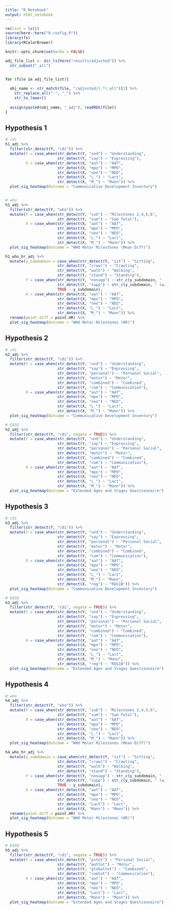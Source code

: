 ```yaml
---
title: "R Notebook"
output: html_notebook
---
```


```r
rm(list = ls())
source(here::here("0-config.R"))
library(fs)
library(RColorBrewer)

knitr::opts_chunk$set(echo = FALSE)

adj_file_list <- dir_ls(here("results/adjusted")) %>% 
  str_subset("_all")


for (file in adj_file_list){
  
  obj_name <- str_match(file, "/adjusted/(.*)_all")[2] %>% 
    str_replace_all("-", "_") %>% 
    str_to_lower()
  
  assign(paste0(obj_name, "_adj"), readRDS(file))
}

```

## Hypothesis 1
```r
# cdi
h1_adj %>% 
  filter(str_detect(Y, "cdi")) %>% 
  mutate(Y = case_when(str_detect(Y, "und") ~ "Understanding",
                       str_detect(Y, "say") ~ "Expressing"),
         X = case_when(str_detect(X, "aat") ~ "AAT",
                       str_detect(X, "mpo") ~ "MPO",
                       str_detect(X, "neo") ~ "NEO", 
                       str_detect(X, "L_") ~ "Lact", 
                       str_detect(X, "M_") ~ "Mann")) %>% 
  plot_sig_heatmap(Outcome = "Communicative Development Inventory")


# who
h1_adj %>% 
  filter(str_detect(Y, "who")) %>% 
  mutate(Y = case_when(str_detect(Y, "sub") ~ "Milestones 2,4,5,6",
                       str_detect(Y, "sum") ~ "Sum Total"),
         X = case_when(str_detect(X, "aat") ~ "AAT",
                       str_detect(X, "mpo") ~ "MPO",
                       str_detect(X, "neo") ~ "NEO", 
                       str_detect(X, "L_") ~ "Lact", 
                       str_detect(X, "M_") ~ "Mann")) %>% 
  plot_sig_heatmap(Outcome = "WHO Motor Milestones (Mean Diff)")

h1_who_hr_adj %>% 
  mutate(y_subdomain = case_when(str_detect(Y, "sit") ~ "Sitting", 
                       str_detect(Y, "crawl") ~ "Crawling", 
                       str_detect(Y, "walk") ~ "Walking", 
                       str_detect(Y, "stand") ~ "Standing"),
         Y = case_when(str_detect(Y, "nosupp") ~ str_c(y_subdomain, " (w/o support)"), 
                       str_detect(Y, "supp") ~ str_c(y_subdomain, " (w/ support)"), 
                       TRUE ~ y_subdomain), 
         X = case_when(str_detect(X, "aat") ~ "AAT",
                       str_detect(X, "mpo") ~ "MPO",
                       str_detect(X, "neo") ~ "NEO", 
                       str_detect(X, "L_") ~ "Lact", 
                       str_detect(X, "M_") ~ "Mann")) %>% 
  rename(point.diff = point.HR) %>% 
  plot_sig_heatmap(Outcome = "WHO Motor Milestones (HR)")
```

## Hypothesis 2
```r
# cdi
h2_adj %>% 
  filter(str_detect(Y, "cdi")) %>% 
  mutate(Y = case_when(str_detect(Y, "und") ~ "Understanding",
                       str_detect(Y, "say") ~ "Expressing",
                       str_detect(Y, "personal") ~ "Personal Social", 
                       str_detect(Y, "motor") ~ "Motor", 
                       str_detect(Y, "combined") ~ "Combined", 
                       str_detect(Y, "com") ~ "Communication"),
         X = case_when(str_detect(X, "aat") ~ "AAT",
                       str_detect(X, "mpo") ~ "MPO",
                       str_detect(X, "neo") ~ "NEO", 
                       str_detect(X, "L_") ~ "Lact", 
                       str_detect(X, "M_") ~ "Mann")) %>% 
  plot_sig_heatmap(Outcome = "Communicative Development Inventory")

# EASQ
h2_adj %>% 
  filter(str_detect(Y, "cdi", negate = TRUE)) %>% 
  mutate(Y = case_when(str_detect(Y, "und") ~ "Understanding",
                       str_detect(Y, "say") ~ "Expressing",
                       str_detect(Y, "personal") ~ "Personal Social", 
                       str_detect(Y, "motor") ~ "Motor", 
                       str_detect(Y, "combined") ~ "Combined", 
                       str_detect(Y, "com") ~ "Communication"),
         X = case_when(str_detect(X, "aat") ~ "AAT",
                       str_detect(X, "mpo") ~ "MPO",
                       str_detect(X, "neo") ~ "NEO", 
                       str_detect(X, "L_") ~ "Lact", 
                       str_detect(X, "M_") ~ "Mann")) %>% 
  plot_sig_heatmap(Outcome = "Extended Ages and Stages Questionnaire")
```

## Hypothesis 3
```r
# cdi
h3_adj %>% 
  filter(str_detect(Y, "cdi")) %>% 
  mutate(Y = case_when(str_detect(Y, "und") ~ "Understanding",
                       str_detect(Y, "say") ~ "Expressing",
                       str_detect(Y, "personal") ~ "Personal Social", 
                       str_detect(Y, "motor") ~ "Motor", 
                       str_detect(Y, "combined") ~ "Combined", 
                       str_detect(Y, "com") ~ "Communication"),
         X = case_when(str_detect(X, "aat") ~ "AAT",
                       str_detect(X, "mpo") ~ "MPO",
                       str_detect(X, "neo") ~ "NEO", 
                       str_detect(X, "L_") ~ "Lact", 
                       str_detect(X, "M_") ~ "Mann",
                       str_detect(X, "reg") ~ "REG1B")) %>% 
  plot_sig_heatmap(Outcome = "Communicative Development Inventory")

# EASQ
h3_adj %>% 
  filter(str_detect(Y, "cdi", negate = TRUE)) %>% 
  mutate(Y = case_when(str_detect(Y, "und") ~ "Understanding",
                       str_detect(Y, "say") ~ "Expressing",
                       str_detect(Y, "personal") ~ "Personal Social", 
                       str_detect(Y, "motor") ~ "Motor", 
                       str_detect(Y, "combined") ~ "Combined", 
                       str_detect(Y, "com") ~ "Communication"),
         X = case_when(str_detect(X, "aat") ~ "AAT",
                       str_detect(X, "mpo") ~ "MPO",
                       str_detect(X, "neo") ~ "NEO", 
                       str_detect(X, "L_") ~ "Lact", 
                       str_detect(X, "M_") ~ "Mann",
                       str_detect(X, "reg") ~ "REG1B")) %>% 
  plot_sig_heatmap(Outcome = "Extended Ages and Stages Questionnaire")
```

## Hypothesis 4
```r
# who
h4_adj %>% 
  filter(str_detect(Y, "who")) %>% 
  mutate(Y = case_when(str_detect(Y, "sub") ~ "Milestones 2,4,5,6",
                       str_detect(Y, "sum") ~ "Sum Total"),
         X = case_when(str_detect(X, "aat") ~ "AAT",
                       str_detect(X, "mpo") ~ "MPO",
                       str_detect(X, "neo") ~ "NEO", 
                       str_detect(X, "L_") ~ "Lact", 
                       str_detect(X, "M_") ~ "Mann")) %>% 
  plot_sig_heatmap(Outcome = "WHO Motor Milestones (Mean Diff)")

h4_who_hr_adj %>% 
  mutate(y_subdomain = case_when(str_detect(Y, "sit") ~ "Sitting", 
                       str_detect(Y, "crawl") ~ "Crawling", 
                       str_detect(Y, "walk") ~ "Walking", 
                       str_detect(Y, "stand") ~ "Standing"),
         Y = case_when(str_detect(Y, "nosupp") ~ str_c(y_subdomain, " (w/o support)"), 
                       str_detect(Y, "supp") ~ str_c(y_subdomain, " (w/ support)"), 
                       TRUE ~ y_subdomain), 
         X = case_when(str_detect(X, "aat") ~ "AAT",
                       str_detect(X, "mpo") ~ "MPO",
                       str_detect(X, "neo") ~ "NEO", 
                       str_detect(X, "Lact") ~ "Lact", 
                       str_detect(X, "Mann") ~ "Mann")) %>% 
  rename(point.diff = point.HR) %>% 
  plot_sig_heatmap(Outcome = "WHO Motor Milestones (HR)")
```


## Hypothesis 5
```r
# EASQ
h5_adj %>% 
  filter(str_detect(Y, "cdi", negate = TRUE)) %>% 
  mutate(Y = case_when(str_detect(Y, "pstot") ~ "Personal Social", 
                       str_detect(Y, "mottot") ~ "Motor", 
                       str_detect(Y, "globaltot") ~ "Combined", 
                       str_detect(Y, "comtot") ~ "Communication"),
         X = case_when(str_detect(X, "aat") ~ "AAT",
                       str_detect(X, "mpo") ~ "MPO",
                       str_detect(X, "neo") ~ "NEO", 
                       str_detect(X, "Lact") ~ "Lact", 
                       str_detect(X, "Mann") ~ "Mann")) %>% 
  plot_sig_heatmap(Outcome = "Extended Ages and Stages Questionnaire")
```